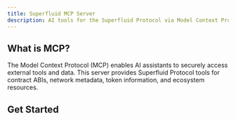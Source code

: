 ```yaml
---
title: Superfluid MCP Server
description: AI tools for the Superfluid Protocol via Model Context Protocol
---
```


## What is MCP?

The Model Context Protocol (MCP) enables AI assistants to securely access external tools and data. This server provides Superfluid Protocol tools for contract ABIs, network metadata, token information, and ecosystem resources.

## Get Started

<Cards>
  <Card title="Installation Guide" href="/docs/installation" />
  <Card title="Available Tools" href="/docs/tools" />
  <Card title="Model Context Protocol ↗" href="https://modelcontextprotocol.io" />
</Cards>